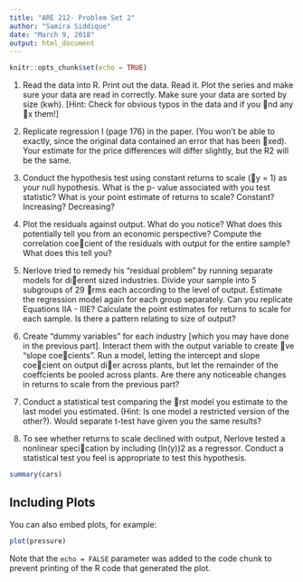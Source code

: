```yaml
---
title: "ARE 212- Problem Set 2"
author: "Samira Siddique"
date: "March 9, 2018"
output: html_document
---
```


```r
knitr::opts_chunk$set(echo = TRUE)
```

1. Read the data into R. Print out the data. Read it. Plot the series and make sure your data are read in correctly.
Make sure your data are sorted by size (kwh). [Hint: Check for obvious typos in the data and if you nd any
x them!]

2. Replicate regression I (page 176) in the paper. (You won't be able to exactly, since the original data contained
an error that has been xed). Your estimate for the price differences will differ slightly, but the R2 will be the
same.

3. Conduct the hypothesis test using constant returns to scale (y = 1) as your null hypothesis. What is the p-
value associated with you test statistic? What is your point estimate of returns to scale? Constant? Increasing?
Decreasing?

4. Plot the residuals against output. What do you notice? What does this potentially tell you from an economic
perspective? Compute the correlation coecient of the residuals with output for the entire sample? What does
this tell you?

5. Nerlove tried to remedy his "residual problem" by running separate models for dierent sized industries. Divide
your sample into 5 subgroups of 29 rms each according to the level of output. Estimate the regression model
again for each group separately. Can you replicate Equations IIA - IIIE? Calculate the point estimates for
returns to scale for each sample. Is there a pattern relating to size of output?

6. Create "dummy variables" for each industry [which you may have done in the previous part]. Interact them with
the output variable to create ve "slope coecients". Run a model, letting the intercept and slope coecient
on output dier across plants, but let the remainder of the coeffcients be pooled across plants. Are there any
noticeable changes in returns to scale from the previous part?

7. Conduct a statistical test comparing the rst model you estimate to the last model you estimated. (Hint: Is
one model a restricted version of the other?). Would separate t-test have given you the same results?

8. To see whether returns to scale declined with output, Nerlove tested a nonlinear specication by including
(ln(y))2 as a regressor. Conduct a statistical test you feel is appropriate to test this hypothesis.
```r
summary(cars)
```

## Including Plots

You can also embed plots, for example:

```r
plot(pressure)
```

Note that the `echo = FALSE` parameter was added to the code chunk to prevent printing of the R code that generated the plot.
